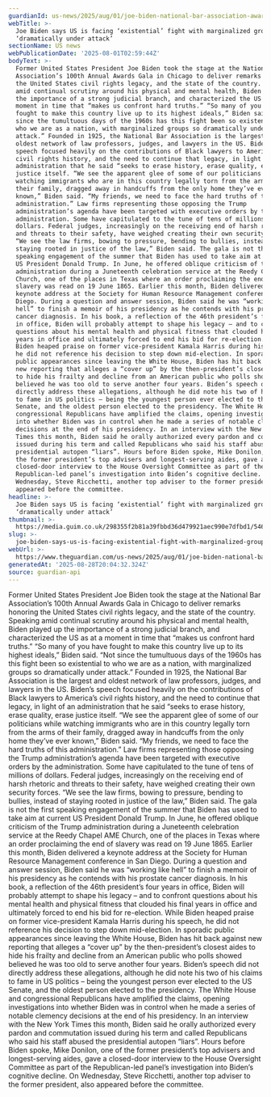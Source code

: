 ```yaml
---
guardianId: us-news/2025/aug/01/joe-biden-national-bar-association-awards-speech
webTitle: >-
  Joe Biden says US is facing ‘existential’ fight with marginalized groups
  ‘dramatically under attack’
sectionName: US news
webPublicationDate: '2025-08-01T02:59:44Z'
bodyText: >-
  Former United States President Joe Biden took the stage at the National Bar
  Association’s 100th Annual Awards Gala in Chicago to deliver remarks honoring
  the United States civil rights legacy, and the state of the country. Speaking
  amid continual scrutiny around his physical and mental health, Biden played up
  the importance of a strong judicial branch, and characterized the US as at a
  moment in time that “makes us confront hard truths.” “So many of you have
  fought to make this country live up to its highest ideals,” Biden said. “Not
  since the tumultuous days of the 1960s has this fight been so existential to
  who we are as a nation, with marginalized groups so dramatically under
  attack.” Founded in 1925, the National Bar Association is the largest and
  oldest network of law professors, judges, and lawyers in the US. Biden’s
  speech focused heavily on the contributions of Black lawyers to America’s
  civil rights history, and the need to continue that legacy, in light of an
  administration that he said “seeks to erase history, erase quality, erase
  justice itself. “We see the apparent glee of some of our politicians while
  watching immigrants who are in this country legally torn from the arms of
  their family, dragged away in handcuffs from the only home they’ve ever
  known,” Biden said. “My friends, we need to face the hard truths of this
  administration.” Law firms representing those opposing the Trump
  administration’s agenda have been targeted with executive orders by the
  administration. Some have capitulated to the tune of tens of millions of
  dollars. Federal judges, increasingly on the receiving end of harsh rhetoric
  and threats to their safety, have weighed creating their own security forces.
  “We see the law firms, bowing to pressure, bending to bullies, instead of
  staying rooted in justice of the law,” Biden said. The gala is not the first
  speaking engagement of the summer that Biden has used to take aim at current
  US President Donald Trump. In June, he offered oblique criticism of the Trump
  administration during a Juneteenth celebration service at the Reedy Chapel AME
  Church, one of the places in Texas where an order proclaiming the end of
  slavery was read on 19 June 1865. Earlier this month, Biden delivered a
  keynote address at the Society for Human Resource Management conference in San
  Diego. During a question and answer session, Biden said he was “working like
  hell” to finish a memoir of his presidency as he contends with his prostate
  cancer diagnosis. In his book, a reflection of the 46th president’s four years
  in office, Biden will probably attempt to shape his legacy – and to confront
  questions about his mental health and physical fitness that clouded his final
  years in office and ultimately forced to end his bid for re-election. While
  Biden heaped praise on former vice-president Kamala Harris during his speech,
  he did not reference his decision to step down mid-election. In sporadic
  public appearances since leaving the White House, Biden has hit back against
  new reporting that alleges a “cover up” by the then-president’s closest aides
  to hide his frailty and decline from an American public who polls showed
  believed he was too old to serve another four years. Biden’s speech did not
  directly address these allegations, although he did note his two of his claims
  to fame in US politics – being the youngest person ever elected to the US
  Senate, and the oldest person elected to the presidency. The White House and
  congressional Republicans have amplified the claims, opening investigations
  into whether Biden was in control when he made a series of notable clemency
  decisions at the end of his presidency. In an interview with the New York
  Times this month, Biden said he orally authorized every pardon and commutation
  issued during his term and called Republicans who said his staff abused the
  presidential autopen “liars”. Hours before Biden spoke, Mike Donilon, one of
  the former president’s top advisers and longest-serving aides, gave a
  closed-door interview to the House Oversight Committee as part of the
  Republican-led panel’s investigation into Biden’s cognitive decline. On
  Wednesday, Steve Ricchetti, another top adviser to the former president, also
  appeared before the committee.
headline: >-
  Joe Biden says US is facing ‘existential’ fight with marginalized groups
  ‘dramatically under attack’
thumbnail: >-
  https://media.guim.co.uk/298355f2b81a39fbbd36d479921aec990e7dfbd1/546_0_5463_4372/500.jpg
slug: >-
  joe-biden-says-us-is-facing-existential-fight-with-marginalized-groups-dramatically-under-attack
webUrl: >-
  https://www.theguardian.com/us-news/2025/aug/01/joe-biden-national-bar-association-awards-speech
generatedAt: '2025-08-28T20:04:32.324Z'
source: guardian-api
---
```

Former United States President Joe Biden took the stage at the National Bar Association’s 100th Annual Awards Gala in Chicago to deliver remarks honoring the United States civil rights legacy, and the state of the country. Speaking amid continual scrutiny around his physical and mental health, Biden played up the importance of a strong judicial branch, and characterized the US as at a moment in time that “makes us confront hard truths.” “So many of you have fought to make this country live up to its highest ideals,” Biden said. “Not since the tumultuous days of the 1960s has this fight been so existential to who we are as a nation, with marginalized groups so dramatically under attack.” Founded in 1925, the National Bar Association is the largest and oldest network of law professors, judges, and lawyers in the US. Biden’s speech focused heavily on the contributions of Black lawyers to America’s civil rights history, and the need to continue that legacy, in light of an administration that he said “seeks to erase history, erase quality, erase justice itself. “We see the apparent glee of some of our politicians while watching immigrants who are in this country legally torn from the arms of their family, dragged away in handcuffs from the only home they’ve ever known,” Biden said. “My friends, we need to face the hard truths of this administration.” Law firms representing those opposing the Trump administration’s agenda have been targeted with executive orders by the administration. Some have capitulated to the tune of tens of millions of dollars. Federal judges, increasingly on the receiving end of harsh rhetoric and threats to their safety, have weighed creating their own security forces. “We see the law firms, bowing to pressure, bending to bullies, instead of staying rooted in justice of the law,” Biden said. The gala is not the first speaking engagement of the summer that Biden has used to take aim at current US President Donald Trump. In June, he offered oblique criticism of the Trump administration during a Juneteenth celebration service at the Reedy Chapel AME Church, one of the places in Texas where an order proclaiming the end of slavery was read on 19 June 1865. Earlier this month, Biden delivered a keynote address at the Society for Human Resource Management conference in San Diego. During a question and answer session, Biden said he was “working like hell” to finish a memoir of his presidency as he contends with his prostate cancer diagnosis. In his book, a reflection of the 46th president’s four years in office, Biden will probably attempt to shape his legacy – and to confront questions about his mental health and physical fitness that clouded his final years in office and ultimately forced to end his bid for re-election. While Biden heaped praise on former vice-president Kamala Harris during his speech, he did not reference his decision to step down mid-election. In sporadic public appearances since leaving the White House, Biden has hit back against new reporting that alleges a “cover up” by the then-president’s closest aides to hide his frailty and decline from an American public who polls showed believed he was too old to serve another four years. Biden’s speech did not directly address these allegations, although he did note his two of his claims to fame in US politics – being the youngest person ever elected to the US Senate, and the oldest person elected to the presidency. The White House and congressional Republicans have amplified the claims, opening investigations into whether Biden was in control when he made a series of notable clemency decisions at the end of his presidency. In an interview with the New York Times this month, Biden said he orally authorized every pardon and commutation issued during his term and called Republicans who said his staff abused the presidential autopen “liars”. Hours before Biden spoke, Mike Donilon, one of the former president’s top advisers and longest-serving aides, gave a closed-door interview to the House Oversight Committee as part of the Republican-led panel’s investigation into Biden’s cognitive decline. On Wednesday, Steve Ricchetti, another top adviser to the former president, also appeared before the committee.
